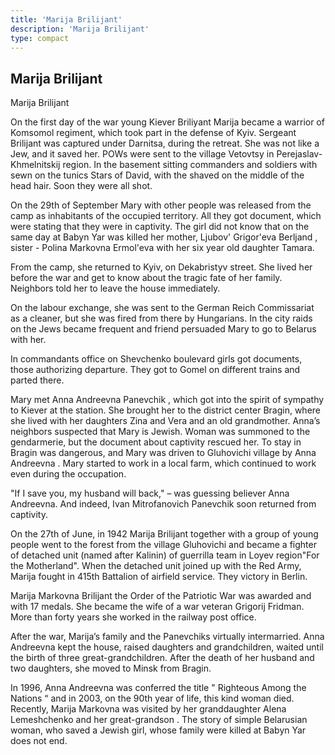 ```yaml
---
title: 'Marija Brilijant'
description: 'Marija Brilijant'
type: compact
---
```


## Marija Brilijant

Marija Brilijant

On the first day of the war young Kiever Briliyant Marija became a warrior of
Komsomol regiment, which took part in the defense of Kyiv. Sergeant Brilijant
was captured under Darnitsa, during the retreat. She was not like a Jew, and it
saved her. POWs were sent to the village Vetovtsy in Perejaslav-Khmelnitskij
region. In the basement sitting commanders and soldiers with sewn on the tunics
Stars of David, with the shaved on the middle of the head hair. Soon they were
all shot.

On the 29th of September Mary with other people was released from the camp as
inhabitants of the occupied territory. All they got document, which were stating
that they were in captivity. The girl did not know that on the same day at Babyn
Yar was killed her mother, Ljubov' Grigor'eva Berljand , sister - Polina
Markovna Ermol'eva with her six year old daughter Tamara.

From the camp, she returned to Kyiv, on Dekabristyv street. She lived her before
the war and get to know about the tragic fate of her family. Neighbors told her
to leave the house immediately.

On the labour exchange, she was sent to the German Reich Commissariat as a
cleaner, but she was fired from there by Hungarians. In the city raids on the
Jews became frequent and friend persuaded Mary to go to Belarus with her.

In commandants office on Shevchenko boulevard girls got documents, those
authorizing departure. They got to Gomel on different trains and parted there.

Mary met Anna Andreevna Panevchik , which got into the spirit of sympathy to
Kiever at the station. She brought her to the district center Bragin, where she
lived with her daughters Zina and Vera and an old grandmother. Anna’s neighbors
suspected that Mary is Jewish. Woman was summoned to the gendarmerie, but the
document about captivity rescued her. To stay in Bragin was dangerous, and Mary
was driven to Gluhovichi village by Anna Andreevna . Mary started to work in a
local farm, which continued to work even during the occupation.

"If I save you, my husband will back," – was guessing believer Anna Andreevna.
And indeed, Ivan Mitrofanovich Panevchik soon returned from captivity.

On the 27th of June, in 1942 Marija Brilijant together with a group of young
people went to the forest from the village Gluhovichi and became a fighter of
detached unit (named after Kalinin) of guerrilla team in Loyev region"For the
Motherland". When the detached unit joined up with the Red Army, Marija fought
in 415th Battalion of airfield service. They victory in Berlin.

Marija Markovna Brilijant the Order of the Patriotic War was awarded and with 17
medals. She became the wife of a war veteran Grigorij Fridman. More than forty
years she worked in the railway post office.

After the war, Marija’s family and the Panevchiks virtually intermarried. Anna
Andreevna kept the house, raised daughters and grandchildren, waited until the
birth of three great-grandchildren. After the death of her husband and two
daughters, she moved to Minsk from Bragin.

In 1996, Anna Andreevna was conferred the title " Righteous Among the Nations “
and in 2003, on the 90th year of life, this kind woman died. Recently, Marija
Markovna was visited by her granddaughter Alena Lemeshchenko and her
great-grandson . The story of simple Belarusian woman, who saved a Jewish girl,
whose family were killed at Babyn Yar does not end.
